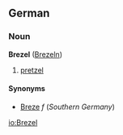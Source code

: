==German==
===Noun===
'''Brezel''' ([[Brezeln]])

# [[pretzel]]

====Synonyms====
*[[Breze]] ''f'' (''Southern Germany'')

[[io:Brezel]]